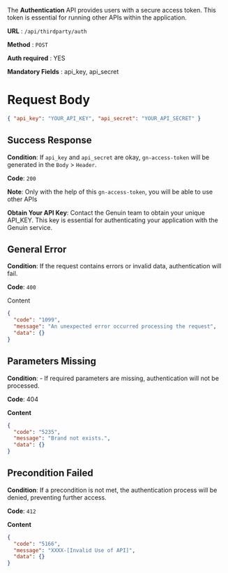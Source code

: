 The **Authentication** API provides users with a secure access token. This token is essential for running other APIs within the application.

**URL**  :  `/api/thirdparty/auth`

**Method**  :  `POST`

**Auth required**  : YES

**Mandatory Fields** : api_key, api_secret


# Request Body

```json
{ "api_key": "YOUR_API_KEY", "api_secret": "YOUR_API_SECRET" }
```

## Success Response

**Condition**: If `api_key` and `api_secret` are okay, `gn-access-token` will be generated  in the `Body` > `Header`.

**Code**: `200`

 
**Note**: Only with the help of this `gn-access-token`, you will be able to use other APIs

**Obtain Your API Key**: Contact the Genuin team to obtain your unique API_KEY. This key is essential for authenticating your application with the Genuin service.


## General Error

**Condition**: If the request contains errors or invalid data, authentication will fail.

**Code**: `400`

Content

```json
{
  "code": "1099",
  "message": "An unexpected error occurred processing the request",
  "data": {}
}

```

## Parameters Missing

**Condition**: -   If required parameters are missing, authentication will not be processed.

**Code**: 404

**Content**
```json
{
  "code": "5235",
  "message": "Brand not exists.",
  "data": {}
}
```

##   Precondition Failed

**Condition**: If a precondition is not met, the authentication process will be denied, preventing further access.

**Code**: `412`

**Content**
```json
{
  "code": "5166",
  "message": "XXXX-[Invalid Use of API]",
  "data": {}
}
```


